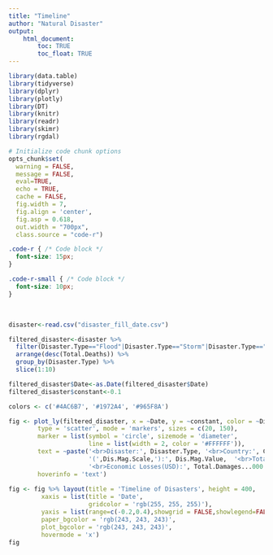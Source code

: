 ```yaml
---
title: "Timeline"
author: "Natural Disaster"
output: 
    html_document:
        toc: TRUE
        toc_float: TRUE
---
```


```r

library(data.table)
library(tidyverse)
library(dplyr)
library(plotly)
library(DT)
library(knitr)
library(readr)
library(skimr)
library(rgdal)

# Initialize code chunk options
opts_chunk$set(
  warning = FALSE,
  message = FALSE,
  eval=TRUE,
  echo = TRUE,
  cache = FALSE,
  fig.width = 7, 
  fig.align = 'center',
  fig.asp = 0.618,
  out.width = "700px",
  class.source = "code-r")
```

```css
.code-r { /* Code block */
  font-size: 15px;
}

.code-r-small { /* Code block */
  font-size: 10px;
}
```

<br>

```r
disaster<-read.csv("disaster_fill_date.csv")

filtered_disaster<-disaster %>% 
  filter(Disaster.Type=="Flood"|Disaster.Type=="Storm"|Disaster.Type=="Earthquake") %>%
  arrange(desc(Total.Deaths)) %>% 
  group_by(Disaster.Type) %>%
  slice(1:10)

filtered_disaster$Date<-as.Date(filtered_disaster$Date)
filtered_disaster$constant<-0.1
```

```r
colors <- c('#4AC6B7', '#1972A4', '#965F8A')

fig <- plot_ly(filtered_disaster, x = ~Date, y = ~constant, color = ~Disaster.Type, size = ~Total.Deaths, colors = colors,
        type = 'scatter', mode = 'markers', sizes = c(20, 150),
        marker = list(symbol = 'circle', sizemode = 'diameter',
                      line = list(width = 2, color = '#FFFFFF')),
        text = ~paste('<br>Disaster:', Disaster.Type, '<br>Country:', Country, '<br>Date:', Date, '<br>Mangitude', 
                      '(',Dis.Mag.Scale,'):', Dis.Mag.Value,  '<br>Total Death:', Total.Deaths,
                      '<br>Economic Losses(USD):', Total.Damages...000.US..),
        hoverinfo = 'text')
        
fig <- fig %>% layout(title = 'Timeline of Disasters', height = 400,
         xaxis = list(title = 'Date',
                      gridcolor = 'rgb(255, 255, 255)'),
         yaxis = list(range=c(-0.2,0.4),showgrid = FALSE,showlegend=FALSE,showticklabels = FALSE),
         paper_bgcolor = 'rgb(243, 243, 243)',
         plot_bgcolor = 'rgb(243, 243, 243)',
         hovermode = 'x')
fig 

```